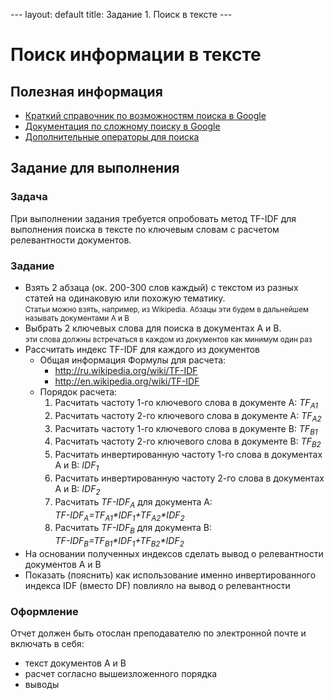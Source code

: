 ---
layout: default
title: Задание 1. Поиск в тексте
---
= Поиск информации в тексте =

== Полезная информация ==
* [http://www.google.com.ua/intl/uk/help/cheatsheet.html Краткий справочник по возможностям поиска в Google]
* [http://www.google.com.ua/intl/uk/help/refinesearch.html Документация по сложному поиску в Google]
* [http://www.google.com.ua/intl/uk/help/operators.html Дополнительные операторы для поиска]

== Задание для выполнения ==

=== Задача ===
При выполнении задания требуется опробовать метод TF-IDF для выполнения поиска в тексте по ключевым словам с расчетом релевантности документов.

=== Задание ===
* Взять 2 абзаца (ок. 200-300 слов каждый) с текстом из разных статей на одинаковую или похожую тематику. <br/><small>Статьи можно взять, например, из Wikipedia. Абзацы эти будем в дальнейшем называть документами A и B</small>
* Выбрать 2 ключевых слова для поиска в документах A и B.<br/><small>эти слова должны встречаться в каждом из документов как минимум один раз</small>
* Рассчитать индекс TF-IDF для каждого из документов
** Общая информация Формулы для расчета:
*** http://ru.wikipedia.org/wiki/TF-IDF
*** http://en.wikipedia.org/wiki/TF-IDF
** Порядок расчета:
**# Расчитать частоту 1-го ключевого слова в документе A: ''TF<sub>A1</sub>''
**# Расчитать частоту 2-го ключевого слова в документе A: ''TF<sub>A2</sub>''
**# Расчитать частоту 1-го ключевого слова в документе B: ''TF<sub>B1</sub>''
**# Расчитать частоту 2-го ключевого слова в документе B: ''TF<sub>B2</sub>''
**# Расчитать инвертированную частоту 1-го слова в документах A и B: ''IDF<sub>1</sub>''
**# Расчитать инвертированную частоту 2-го слова в документах A и B: ''IDF<sub>2</sub>''
**# Расчитать ''TF-IDF<sub>A</sub>'' для документа A:<br/>''TF-IDF<sub>A</sub>=TF<sub>A1</sub>*IDF<sub>1</sub>+TF<sub>A2</sub>*IDF<sub>2</sub>''
**# Расчитать ''TF-IDF<sub>B</sub>'' для документа B:<br/>''TF-IDF<sub>B</sub>=TF<sub>B1</sub>*IDF<sub>1</sub>+TF<sub>B2</sub>*IDF<sub>2</sub>''
* На основании полученных индексов сделать вывод о релевантности документов A и B
* Показать (пояснить) как использование именно инвертированного индекса IDF (вместо DF) повлияло на вывод о релевантности

=== Оформление ===
Отчет должен быть отослан преподавателю по электронной почте и включать в себя:
* текст документов A и B
* расчет согласно вышеизложенного порядка
* выводы
